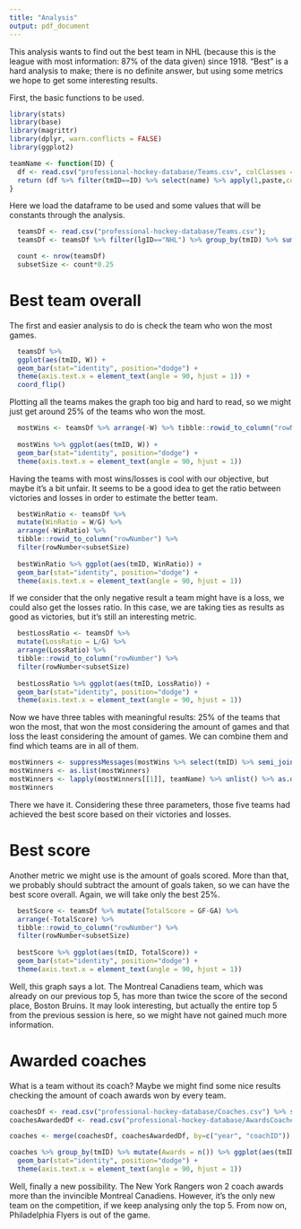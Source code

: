 ```yaml
---
title: "Analysis"
output: pdf_document
---
```


This analysis wants to find out the best team in NHL (because this is the league with most information: 87% of the data given) since 1918. "Best" is a hard analysis to make; there is no definite answer, but using some metrics we hope to get some interesting results.

First, the basic functions to be used.
```r
library(stats)
library(base)
library(magrittr)
library(dplyr, warn.conflicts = FALSE)
library(ggplot2)

teamName <- function(ID) {
  df <- read.csv("professional-hockey-database/Teams.csv", colClasses = character());
  return (df %>% filter(tmID==ID) %>% select(name) %>% apply(1,paste,collapse=" ") %>% head(1));
}

```

Here we load the dataframe to be used and some values that will be constants through the analysis.

```r
  teamsDf <- read.csv("professional-hockey-database/Teams.csv");
  teamsDf <- teamsDf %>% filter(lgID=="NHL") %>% group_by(tmID) %>% summarise(W = sum(W), L = sum(L), G=sum(G), GF=sum(GF), GA=sum(GA))

  count <- nrow(teamsDf)
  subsetSize <- count*0.25
```

# Best team overall

The first and easier analysis to do is check the team who won the most games.

```r
  teamsDf %>%
  ggplot(aes(tmID, W)) + 
  geom_bar(stat="identity", position="dodge") + 
  theme(axis.text.x = element_text(angle = 90, hjust = 1)) +
  coord_flip()
```

Plotting all the teams makes the graph too big and hard to read, so we might just get around 25% of the teams who won the most.

```r
  mostWins <- teamsDf %>% arrange(-W) %>% tibble::rowid_to_column("rowNumber") %>% filter(rowNumber<subsetSize)
  
  mostWins %>% ggplot(aes(tmID, W)) + 
  geom_bar(stat="identity", position="dodge") + 
  theme(axis.text.x = element_text(angle = 90, hjust = 1)) 
```



Having the teams with most wins/losses is cool with our objective, but maybe it's a bit unfair. It seems to be a good idea to get the ratio between victories and losses in order to estimate the better team.

```r
  bestWinRatio <- teamsDf %>% 
  mutate(WinRatio = W/G) %>%
  arrange(-WinRatio) %>% 
  tibble::rowid_to_column("rowNumber") %>% 
  filter(rowNumber<subsetSize)
  
  bestWinRatio %>% ggplot(aes(tmID, WinRatio)) + 
  geom_bar(stat="identity", position="dodge") + 
  theme(axis.text.x = element_text(angle = 90, hjust = 1)) 
```

If we consider that the only negative result a team might have is a loss, we could also get the losses ratio. In this case, we are taking ties as results as good as victories, but it's still an interesting metric.

```r
  bestLossRatio <- teamsDf %>% 
  mutate(LossRatio = L/G) %>%
  arrange(LossRatio) %>% 
  tibble::rowid_to_column("rowNumber") %>% 
  filter(rowNumber<subsetSize)
  
  bestLossRatio %>% ggplot(aes(tmID, LossRatio)) + 
  geom_bar(stat="identity", position="dodge") + 
  theme(axis.text.x = element_text(angle = 90, hjust = 1)) 
```


Now we have three tables with meaningful results: 25% of the teams that won the most, that won the most considering the amount of games and that loss the least considering the amount of games. We can combine them and find which teams are in all of them.

```r
mostWinners <- suppressMessages(mostWins %>% select(tmID) %>% semi_join(bestWinRatio %>% select(tmID)) %>% semi_join(bestLossRatio %>% select(tmID)))
mostWinners <- as.list(mostWinners)
mostWinners <- lapply(mostWinners[[1]], teamName) %>% unlist() %>% as.data.frame()
mostWinners
```

There we have it. Considering these three parameters, those five teams had achieved the best score based on their victories and losses.


# Best score

Another metric we might use is the amount of goals scored. More than that, we probably should subtract the amount of goals taken, so we can have the best score overall. Again, we will take only the best 25%.

```r
  bestScore <- teamsDf %>% mutate(TotalScore = GF-GA) %>%
  arrange(-TotalScore) %>% 
  tibble::rowid_to_column("rowNumber") %>% 
  filter(rowNumber<subsetSize)
  
  bestScore %>% ggplot(aes(tmID, TotalScore)) + 
  geom_bar(stat="identity", position="dodge") + 
  theme(axis.text.x = element_text(angle = 90, hjust = 1)) 

```

Well, this graph says a lot. The Montreal Canadiens team, which was already on our previous top 5, has more than twice the score of the second place, Boston Bruins. It may look interesting, but actually the entire top 5 from the previous session is here, so we might have not gained much more information.

# Awarded coaches

What is a team without its coach? Maybe we might find some nice results checking the amount of coach awards won by every team.

```r

coachesDf <- read.csv("professional-hockey-database/Coaches.csv") %>% select(coachID, tmID, year)
coachesAwardedDf <- read.csv("professional-hockey-database/AwardsCoaches.csv") %>% select(coachID, year)

coaches <- merge(coachesDf, coachesAwardedDf, by=c("year", "coachID"))

coaches %>% group_by(tmID) %>% mutate(Awards = n()) %>% ggplot(aes(tmID, Awards)) + 
  geom_bar(stat="identity", position="dodge") + 
  theme(axis.text.x = element_text(angle = 90, hjust = 1)) 
```

Well, finally a new possibility. The New York Rangers won 2 coach awards more than the invincible Montreal Canadiens. However, it's the only new team on the competition, if we keep analysing only the top 5. From now on, Philadelphia Flyers is out of the game.